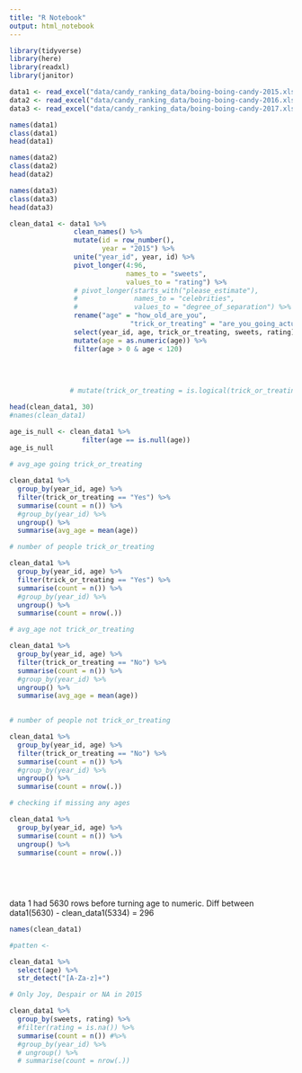 ```yaml
---
title: "R Notebook"
output: html_notebook
---
```


```r
library(tidyverse)
library(here)
library(readxl)
library(janitor)
```

```r
data1 <- read_excel("data/candy_ranking_data/boing-boing-candy-2015.xlsx")
data2 <- read_excel("data/candy_ranking_data/boing-boing-candy-2016.xlsx")
data3 <- read_excel("data/candy_ranking_data/boing-boing-candy-2017.xlsx")
```

```r
names(data1)
class(data1)
head(data1)
```


```r
names(data2)
class(data2)
head(data2)
```

```r
names(data3)
class(data3)
head(data3)
```


```r
clean_data1 <- data1 %>% 
                clean_names() %>% 
                mutate(id = row_number(),
                       year = "2015") %>% 
                unite("year_id", year, id) %>% 
                pivot_longer(4:96,
                             names_to = "sweets",
                             values_to = "rating") %>% 
                # pivot_longer(starts_with("please_estimate"),
                #              names_to = "celebrities",
                #              values_to = "degree_of_separation") %>% 
                rename("age" = "how_old_are_you",
                              "trick_or_treating" = "are_you_going_actually_going_trick_or_treating_yourself") %>% 
                select(year_id, age, trick_or_treating, sweets, rating) %>% 
                mutate(age = as.numeric(age)) %>% 
                filter(age > 0 & age < 120)
                
  
  
  
               # mutate(trick_or_treating = is.logical(trick_or_treating))

head(clean_data1, 30)
#names(clean_data1)
```

```r
age_is_null <- clean_data1 %>% 
                  filter(age == is.null(age))
age_is_null
```


```r
# avg_age going trick_or_treating

clean_data1 %>% 
  group_by(year_id, age) %>% 
  filter(trick_or_treating == "Yes") %>% 
  summarise(count = n()) %>% 
  #group_by(year_id) %>% 
  ungroup() %>% 
  summarise(avg_age = mean(age))
```

```r
# number of people trick_or_treating

clean_data1 %>% 
  group_by(year_id, age) %>% 
  filter(trick_or_treating == "Yes") %>% 
  summarise(count = n()) %>% 
  #group_by(year_id) %>% 
  ungroup() %>% 
  summarise(count = nrow(.))
```


```r
# avg_age not trick_or_treating

clean_data1 %>% 
  group_by(year_id, age) %>% 
  filter(trick_or_treating == "No") %>% 
  summarise(count = n()) %>% 
  #group_by(year_id) %>% 
  ungroup() %>% 
  summarise(avg_age = mean(age))
  
```


```r
# number of people not trick_or_treating

clean_data1 %>% 
  group_by(year_id, age) %>% 
  filter(trick_or_treating == "No") %>% 
  summarise(count = n()) %>% 
  #group_by(year_id) %>% 
  ungroup() %>% 
  summarise(count = nrow(.))
```

```r
# checking if missing any ages

clean_data1 %>% 
  group_by(year_id, age) %>%
  summarise(count = n()) %>% 
  ungroup() %>% 
  summarise(count = nrow(.))
  
  
  
  
```
data 1 had 5630 rows before turning age to numeric. Diff between data1(5630) - clean_data1(5334) = 296



```r
names(clean_data1)
```

```r
#patten <- 

clean_data1 %>% 
  select(age) %>% 
  str_detect("[A-Za-z]+")
```


```r
# Only Joy, Despair or NA in 2015

clean_data1 %>% 
  group_by(sweets, rating) %>% 
  #filter(rating = is.na()) %>% 
  summarise(count = n()) #%>% 
  #group_by(year_id) %>% 
  # ungroup() %>% 
  # summarise(count = nrow(.))
```



